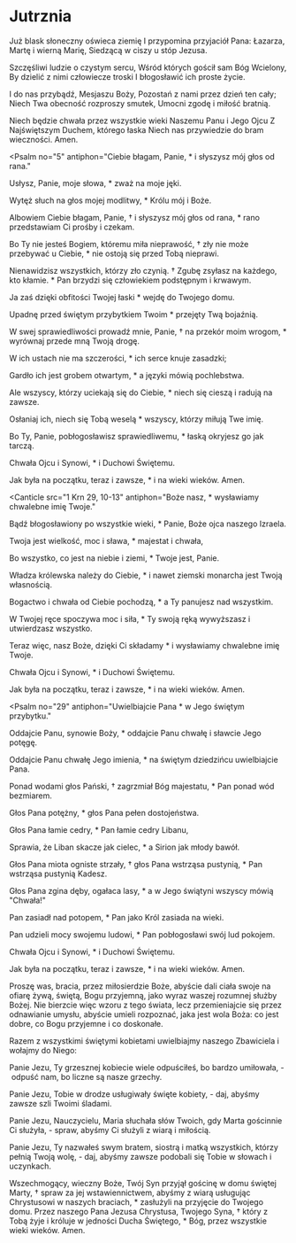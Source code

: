 # Jutrznia

<Opening />

<Hymn>

Już blask słoneczny oświeca ziemię
I przypomina przyjaciół Pana:
Łazarza, Martę i wierną Marię,
Siedzącą w ciszy u stóp Jezusa.

Szczęśliwi ludzie o czystym sercu,
Wśród których gościł sam Bóg Wcielony,
By dzielić z nimi człowiecze troski
I błogosławić ich proste życie.

I do nas przybądź, Mesjaszu Boży,
Pozostań z nami przez dzień ten cały;
Niech Twa obecność rozproszy smutek,
Umocni zgodę i miłość bratnią.

Niech będzie chwała przez wszystkie wieki
Naszemu Panu i Jego Ojcu
Z Najświętszym Duchem, którego łaska
Niech nas przywiedzie do bram
wieczności. Amen.

</Hymn>

<Psalm
  no="5"
  antiphon="Ciebie błagam, Panie, * i słyszysz mój głos od rana."
>

Usłysz, Panie, moje słowa, \*
zważ na moje jęki.

Wytęż słuch na głos mojej modlitwy, \*
Królu mój i Boże.

Albowiem Ciebie błagam, Panie, †
i słyszysz mój głos od rana, \*
rano przedstawiam Ci prośby i czekam.

Bo Ty nie jesteś Bogiem, któremu miła nieprawość, †
zły nie może przebywać u Ciebie, \*
nie ostoją się przed Tobą nieprawi.

Nienawidzisz wszystkich, którzy zło czynią. †
Zgubę zsyłasz na każdego, kto kłamie. \*
Pan brzydzi się człowiekiem podstępnym i krwawym.

Ja zaś dzięki obfitości Twojej łaski \*
wejdę do Twojego domu.

Upadnę przed świętym przybytkiem Twoim \*
przejęty Twą bojaźnią.

W swej sprawiedliwości prowadź mnie, Panie, †
na przekór moim wrogom, \*
wyrównaj przede mną Twoją drogę.

W ich ustach nie ma szczerości, \*
ich serce knuje zasadzki;

Gardło ich jest grobem otwartym, \*
a języki mówią pochlebstwa.

Ale wszyscy, którzy uciekają się do Ciebie, \*
niech się cieszą i radują na zawsze.

Osłaniaj ich, niech się Tobą weselą \*
wszyscy, którzy miłują Twe imię.

Bo Ty, Panie, pobłogosławisz sprawiedliwemu, \*
łaską okryjesz go jak tarczą.

Chwała Ojcu i Synowi, \*
i Duchowi Świętemu.

Jak była na początku, teraz i zawsze, \*
i na wieki wieków. Amen.

</Psalm>

<Canticle
  src="1 Krn 29, 10-13"
  antiphon="Boże nasz, * wysławiamy chwalebne imię Twoje."
>

Bądź błogosławiony po wszystkie wieki, \*
Panie, Boże ojca naszego Izraela.

Twoja jest wielkość, moc i sława, \*
majestat i chwała,

Bo wszystko, co jest na niebie i ziemi, \*
Twoje jest, Panie.

Władza królewska należy do Ciebie, \*
i nawet ziemski monarcha jest Twoją własnością.

Bogactwo i chwała od Ciebie pochodzą, \*
a Ty panujesz nad wszystkim.

W Twojej ręce spoczywa moc i siła, \*
Ty swoją ręką wywyższasz i utwierdzasz wszystko.

Teraz więc, nasz Boże, dzięki Ci składamy \*
i wysławiamy chwalebne imię Twoje.

Chwała Ojcu i Synowi, \*
i Duchowi Świętemu.

Jak była na początku, teraz i zawsze, \*
i na wieki wieków. Amen.

</Canticle>

<Psalm
  no="29"
  antiphon="Uwielbiajcie Pana * w Jego świętym przybytku."
>

Oddajcie Panu, synowie Boży, \*
oddajcie Panu chwałę i sławcie Jego potęgę.

Oddajcie Panu chwałę Jego imienia, \*
na świętym dziedzińcu uwielbiajcie Pana.

Ponad wodami głos Pański, †
zagrzmiał Bóg majestatu, \*
Pan ponad wód bezmiarem.

Głos Pana potężny, \*
głos Pana pełen dostojeństwa.

Głos Pana łamie cedry, \*
Pan łamie cedry Libanu,

Sprawia, że Liban skacze jak cielec, \*
a Sirion jak młody bawół.

Głos Pana miota ogniste strzały, †
głos Pana wstrząsa pustynią, \*
Pan wstrząsa pustynią Kadesz.

Głos Pana zgina dęby, ogałaca lasy, \*
a w Jego świątyni wszyscy mówią "Chwała!"

Pan zasiadł nad potopem, \*
Pan jako Król zasiada na wieki.

Pan udzieli mocy swojemu ludowi, \*
Pan pobłogosławi swój lud pokojem.

Chwała Ojcu i Synowi, \*
i Duchowi Świętemu.

Jak była na początku, teraz i zawsze, \*
i na wieki wieków. Amen.

</Psalm>

<Reading src="Rz 12, 1-2">
  Proszę was, bracia, przez miłosierdzie Boże, abyście dali ciała swoje na
  ofiarę żywą, świętą, Bogu przyjemną, jako wyraz waszej rozumnej służby Bożej.
  Nie bierzcie więc wzoru z tego świata, lecz przemieniajcie się przez
  odnawianie umysłu, abyście umieli rozpoznać, jaka jest wola Boża: co jest
  dobre, co Bogu przyjemne i co doskonałe.
</Reading>

<Responsory
  a="Bóg jest dla niej ucieczką i siłą,"
  b="Dlatego się nie zachwieje."
  c="Bóg w niej przebywa."
/>

<Benedictus antiphon="Marta rzekła do Jezusa: * Ty jesteś Mesjasz, Syn Boga żywego, / który miał przyjść na świat." />

<Intercessions response="Przyjdź, Panie Jezu.">

Razem z wszystkimi świętymi kobietami uwielbiajmy naszego Zbawiciela i wołajmy do Niego:

Panie Jezu, Ty grzesznej kobiecie wiele odpuściłeś, bo bardzo umiłowała,
- odpuść nam, bo liczne są nasze grzechy.

Panie Jezu, Tobie w drodze usługiwały święte kobiety,
- daj, abyśmy zawsze szli Twoimi śladami.

Panie Jezu, Nauczycielu, Maria słuchała słów Twoich, gdy Marta gościnnie Ci służyła,
- spraw, abyśmy Ci służyli z wiarą i miłością.

Panie Jezu, Ty nazwałeś swym bratem, siostrą i matką wszystkich, którzy pełnią Twoją wolę,
- daj, abyśmy zawsze podobali się Tobie w słowach i uczynkach.

</Intercessions>

<Prayer>
  Wszechmogący, wieczny Boże, Twój Syn przyjął gościnę w domu świętej
  Marty, † spraw za jej wstawiennictwem, abyśmy z wiarą usługując Chrystusowi w
  naszych braciach, * zasłużyli na przyjęcie do Twojego domu. Przez naszego Pana
  Jezusa Chrystusa, Twojego Syna, † który z Tobą żyje i króluje w jedności Ducha
  Świętego, * Bóg, przez wszystkie wieki wieków. Amen.
</Prayer>

<Dismissal />
